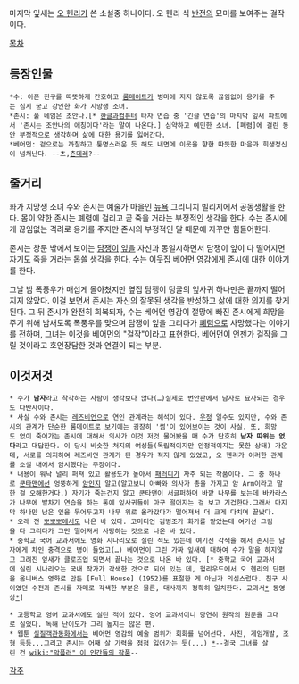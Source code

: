 마지막 잎새는 [[오 헨리]]가 쓴 소설중 하나이다. 오 헨리 식 [[반전]]의 묘미를 보여주는 걸작이다. 

[[목차]]

== 등장인물 ==
 *수: 아픈 친구를 따뜻하게 간호하고 [[룸메이트]]가 병마에 지지 않도록 끊임없이 용기를 주는 심지 굳고 강인한 화가 지망생 소녀.
 *존시: 풀 네임은 조안나.[* [[한글과컴퓨터]] 타자 연습 중 '긴글 연습'의 마지막 잎새 파트에서 '존시는 조안나의 애칭이다'라는 말이 나온다.] 심약하고 예민한 소녀. [폐렴]에 걸린 동안 부정적으로 생각하며 삶에 대한 용기를 잃어간다.
 *베어먼: 겉으로는 까칠하고 퉁명스러운 듯 해도 내면에 이웃을 향한 따뜻한 마음과 희생정신이 넘쳐난다. --츠,[[츤데레]]?--

== 줄거리 ==
화가 지망생 소녀 수와 존시는 예술가 마을인 [[뉴욕]] 그리니치 빌리지에서 공동생활을 한다. 몸이 약한 존시는 폐렴에 걸리고 곧 죽을 거라는 부정적인 생각을 한다. 수는 존시에게 끊임없는 격려로 용기를 주지만 존시의 부정적인 말 때문에 자꾸만 힘들어한다. 

존시는 창문 밖에서 보이는 [[담쟁이]] [[잎]]을 자신과 동일시하면서 담쟁이 잎이 다 떨어지면 자기도 죽을 거라는 몹쓸 생각을 한다. 수는 이웃집 베어먼 영감에게 존시에 대한 이야기를 한다.

그날 밤 폭풍우가 매섭게 몰아쳤지만 옆집 담쟁이 덩굴의  잎사귀 하나만은 끝까지 떨어지지 않았다. 이걸 보면서 존시는 자신의 잘못된 생각을 반성하고 삶에 대한 의지를 찾게 된다. 그 뒤 존시가 완전히 회복되자, 수는 베어먼 영감이 절망에 빠진 존시에게 희망을 주기 위해 밤새도록 폭풍우를 맞으며 담쟁이 잎을 그리다가 [[폐렴]]으로 사망했다는 이야기를 전하며, 그녀는 이것을 베어먼의 "걸작"이라고 표현한다. 베어먼이 언젠가 걸작을 그릴 것이라고 호언장담한 것과 연결이 되는 부분.

== 이것저것 ==
 * 수가 '''남자'''라고 착각하는 사람이 생각보다 많다(…)실제로 번안판에서 남자로 묘사되는 경우도 다반사이다.
 * 사실 수와 존시는 [[레즈비언]]으로 연인 관계라는 해석이 있다. [[우정]] 일수도 있지만, 수와 존시의 관계가 단순한 [[룸메이트]]로 보기에는 굉장히 '썸'이 있어보이는 것이 사실. 또, 희망도 없이 죽어가는 존시에 대해서 의사가 이것 저것 물어봤을 때 수가 단호히 '''남자 따위는 없다'''라고 대답한다. 이 당시 비슷한 처지의 여성들(독립적이지만 안정적이지는 못한 상태) 가운데, 서로를 의지하여 레즈비언 관계가 된 경우가 적지 않게 있었고, 오 헨리가 이러한 관계를 소설 내에서 암시했다는 주장이다.
 * 내용이 워낙 널리 퍼져 있고 활용도가 높아서 [[패러디]]가 자주 되는 작품이다. 그 중 하나로 [[쿤타맨]]에선 엉뚱하게 [[암]]인지 알고(알고보니 아빠와 의사가 총을 가지고 암 Arm이라고 말한 걸 오해한거다.) 자기가 죽는건지 알고 쿤타맨이 서글퍼하며 바깥 나무를 보는데 바카라스가 나무에 발차기 연습을 하는 통에 잎사귀들이 마구 떨어지는 걸 보고 기겁한다.그래서 마지막 하나만 남은 잎을 묶어두고자 나무 위로 올라갔다가 떨어져서 더 크게 다치며 끝났다.
 * 오래 전 [[뽀뽀뽀]]에서도 나온 바 있다. 코미디언 김병조가 화가를 맡았는데 여기선 그림을 다 그리다가 그만 떨어져서 사망하는 것으로 나온 바 있다.
 * 중학교 국어 교과서에도 영화 시나리오로 실린 적도 있는데 여기선 각색을 해서 존시는 남자에게 차인 충격으로 병이 들었고(…) 베어먼이 그린 가짜 잎새에 대하여 수가 말을 하지않고 그려진 잎새가 클로즈업 되면서 끝나는 것으로 나온 바 있다. [* 중학교 국어 교과서에 실린 시나리오는 국내 작가가 각색한 것으로 되어 있는 데, 헐리우드에서 오 헨리의 단편을 옴니버스 영화로 만든 [Full House] (1952)를 표절한 게 아닌가 의심스럽다. 친구 사이였던 수전과 존시를 자매로 각색한 부분은 물론, 대사까지 정확히 일치한다. 교과서[http://www.ajummaschool.com/Kimsboard/Kimsboard.php3?table=board27&action=re&l=470&de=879&p=59 *] 동영상[http://www.youtube.com/watch?v=-68pI8Jx8pM *]] 

 * 고등학교 영어 교과서에도 실린 적이 있다. 영어 교과서이니 당연히 원작의 원문을 그대로 실었다. 독해 난이도가 그리 높지는 않은 편.
 * 웹툰 [[실질객관동화]]에서는 베어먼 영감의 예술 범위가 회화를 넘어선다. 사진, 게임개발, 조형 등등...그리고 존시는 어째 살 기력을 점점 잃어가는 듯(...) [http://comic.naver.com/webtoon/detail.nhn?titleId=70046&no=6&weekday=thu *]--결국 그녀를 살린 건 [[wiki:"악플러" 이 인간들의 작품]]--
[[각주]]
